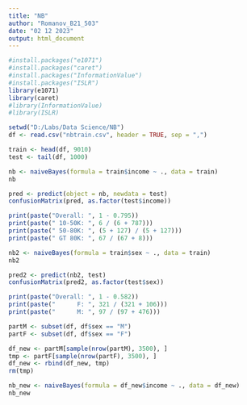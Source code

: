 ```yaml
---
title: "NB"
author: "Romanov_B21_503"
date: "02 12 2023"
output: html_document
---
```


```r
#install.packages("e1071")
#install.packages("caret")
#install.packages("InformationValue")
#install.packages("ISLR")
library(e1071)
library(caret)
#library(InformationValue)
#library(ISLR)
```

```r
setwd("D:/Labs/Data Science/NB")
df <- read.csv("nbtrain.csv", header = TRUE, sep = ",")
```

```r
train <- head(df, 9010)
test <- tail(df, 1000)
```

```r
nb <- naiveBayes(formula = train$income ~ ., data = train)
nb
```

```r
pred <- predict(object = nb, newdata = test)
confusionMatrix(pred, as.factor(test$income))
```

```r
print(paste("Overall: ", 1 - 0.795))
print(paste(" 10-50K: ", 6 / (6 + 787)))
print(paste(" 50-80K: ", (5 + 127) / (5 + 127)))
print(paste(" GT 80K: ", 67 / (67 + 8)))
```

```r
nb2 <- naiveBayes(formula = train$sex ~ ., data = train)
nb2
```

```r
pred2 <- predict(nb2, test)
confusionMatrix(pred2, as.factor(test$sex))
```

```r
print(paste("Overall: ", 1 - 0.582))
print(paste("      F: ", 321 / (321 + 106)))
print(paste("      M: ", 97 / (97 + 476)))
```

```r
partM <- subset(df, df$sex == "M")
partF <- subset(df, df$sex == "F")

df_new <- partM[sample(nrow(partM), 3500), ]
tmp <- partF[sample(nrow(partF), 3500), ]
df_new <- rbind(df_new, tmp)
rm(tmp)
```

```r
nb_new <- naiveBayes(formula = df_new$income ~ ., data = df_new)
nb_new
```

